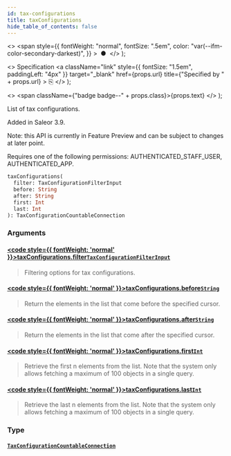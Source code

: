 ```yaml
---
id: tax-configurations
title: taxConfigurations
hide_table_of_contents: false
---
```


  <>
    <span
      style={{
        fontWeight: "normal",
        fontSize: ".5em",
        color: "var(--ifm-color-secondary-darkest)",
      }}
    >
      &nbsp;●&nbsp;
    </span>
  </>
);

  <>
    Specification
    <a
      className="link"
      style={{ fontSize: "1.5em", paddingLeft: "4px" }}
      target="\_blank"
      href={props.url}
      title={"Specified by " + props.url}
    >
      ⎘
    </a>
  </>
);

  <>
    <span className={"badge badge--" + props.class}>{props.text}</span>
  </>
);

List of tax configurations.

Added in Saleor 3.9.

Note: this API is currently in Feature Preview and can be subject to changes at later point.

Requires one of the following permissions: AUTHENTICATED_STAFF_USER, AUTHENTICATED_APP.

```graphql
taxConfigurations(
  filter: TaxConfigurationFilterInput
  before: String
  after: String
  first: Int
  last: Int
): TaxConfigurationCountableConnection
```

### Arguments

#### [<code style={{ fontWeight: 'normal' }}>taxConfigurations.<b>filter</b></code>](#)<Bullet />[`TaxConfigurationFilterInput`](../../../storefront/taxes/inputs/tax-configuration-filter-input) <Badge class="secondary" text="input"/>

> Filtering options for tax configurations.

#### [<code style={{ fontWeight: 'normal' }}>taxConfigurations.<b>before</b></code>](#)<Bullet />[`String`](../../../storefront/miscellaneous/scalars/string) <Badge class="secondary" text="scalar"/>

> Return the elements in the list that come before the specified cursor.

#### [<code style={{ fontWeight: 'normal' }}>taxConfigurations.<b>after</b></code>](#)<Bullet />[`String`](../../../storefront/miscellaneous/scalars/string) <Badge class="secondary" text="scalar"/>

> Return the elements in the list that come after the specified cursor.

#### [<code style={{ fontWeight: 'normal' }}>taxConfigurations.<b>first</b></code>](#)<Bullet />[`Int`](../../../storefront/miscellaneous/scalars/int) <Badge class="secondary" text="scalar"/>

> Retrieve the first n elements from the list. Note that the system only allows fetching a maximum of 100 objects in a single query.

#### [<code style={{ fontWeight: 'normal' }}>taxConfigurations.<b>last</b></code>](#)<Bullet />[`Int`](../../../storefront/miscellaneous/scalars/int) <Badge class="secondary" text="scalar"/>

> Retrieve the last n elements from the list. Note that the system only allows fetching a maximum of 100 objects in a single query.

### Type

#### [`TaxConfigurationCountableConnection`](../../../storefront/taxes/objects/tax-configuration-countable-connection) <Badge class="secondary" text="object"/>

>
